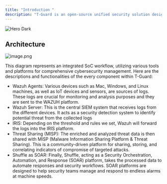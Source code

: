 ```yaml
---
title: "Introduction "
description: "T-Guard is an open-source unified security solution designed to enhance organizational cybersecurity through a cohesive process of monitoring network activities across various devices, analyzing and enriching security events using various tools for further threat analysis. It integrates with threat intelligence sharing and leverages a SOAR platform to automate the incident response workflow, creating a streamlined and efficient defense ecosystem against cyber threats."
---
```


<img
  className="hidden dark:block"
  src="/images/hero-dark.png"
  alt="Hero Dark"
/>

## Architecture

![image.png](/images/image.png)

This diagram represents an integrated SoC workflow, utilizing various tools and platforms for comprehensive cybersecurity management. Here are the descriptions and functionalities of the every component within T-Guard:

- Wazuh Agents: Various devices such as Mac, Windows, and Linux machines, as well as IoT devices and sensors, are sources of logs. These logs are crucial for monitoring and analysis purposes and they are sent to the WAZUH platform.
- Wazuh Server: This is the central SIEM system that receives logs from the different devices. It acts as a security detection system to identify potential threat from the collected logs
- IRIS: Depending on the threshold and rules we set, Wazuh will forward the logs into the IRIS platform.
- Threat Sharing (MISP): The enriched and analyzed threat data is then shared with MISP (Malware Information Sharing Platform & Threat Sharing). This is a community-driven platform for sharing, storing, and correlating indicators of compromise of targeted attacks.
- Shuffle as SOAR: Finally, Shuffle, acting as a Security Orchestration, Automation, and Response (SOAR) platform, takes the processed data to automate responses and security workflows. SOAR platforms are designed to help security teams manage and respond to endless alarms at machine speeds.